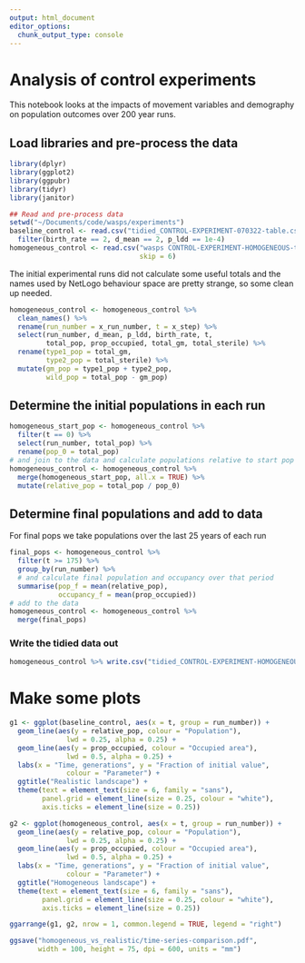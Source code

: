 ```yaml
---
output: html_document
editor_options: 
  chunk_output_type: console
---
```

# Analysis of control experiments
This notebook looks at the impacts of movement variables and demography on population outcomes over 200 year runs.

## Load libraries and pre-process the data
```r
library(dplyr)
library(ggplot2)
library(ggpubr)
library(tidyr)
library(janitor)

## Read and pre-process data
setwd("~/Documents/code/wasps/experiments")
baseline_control <- read.csv("tidied_CONTROL-EXPERIMENT-070322-table.csv") %>%
  filter(birth_rate == 2, d_mean == 2, p_ldd == 1e-4)
homogeneous_control <- read.csv("wasps CONTROL-EXPERIMENT-HOMOGENEOUS-table.csv",
                                skip = 6)
```

The initial experimental runs did not calculate some useful totals and the names used by NetLogo behaviour space are pretty strange, so some clean up needed.

```r
homogeneous_control <- homogeneous_control %>%
  clean_names() %>%
  rename(run_number = x_run_number, t = x_step) %>%
  select(run_number, d_mean, p_ldd, birth_rate, t, 
         total_pop, prop_occupied, total_gm, total_sterile) %>%
  rename(type1_pop = total_gm,
         type2_pop = total_sterile) %>%
  mutate(gm_pop = type1_pop + type2_pop,
         wild_pop = total_pop - gm_pop)
```

## Determine the initial populations in each run
```r
homogeneous_start_pop <- homogeneous_control %>%
  filter(t == 0) %>%
  select(run_number, total_pop) %>%
  rename(pop_0 = total_pop)
# and join to the data and calculate populations relative to start pop
homogeneous_control <- homogeneous_control %>%
  merge(homogeneous_start_pop, all.x = TRUE) %>%
  mutate(relative_pop = total_pop / pop_0)
```

## Determine final populations and add to data
For final pops we take populations over the last 25 years of each run

```r
final_pops <- homogeneous_control %>% 
  filter(t >= 175) %>%
  group_by(run_number) %>%
  # and calculate final population and occupancy over that period
  summarise(pop_f = mean(relative_pop),
            occupancy_f = mean(prop_occupied))
# add to the data
homogeneous_control <- homogeneous_control %>%
  merge(final_pops)
```

### Write the tidied data out
```r
homogeneous_control %>% write.csv("tidied_CONTROL-EXPERIMENT-HOMOGENEOUS-table.csv")
```

# Make some plots

```r
g1 <- ggplot(baseline_control, aes(x = t, group = run_number)) + 
  geom_line(aes(y = relative_pop, colour = "Population"),
              lwd = 0.25, alpha = 0.25) +
  geom_line(aes(y = prop_occupied, colour = "Occupied area"), 
              lwd = 0.5, alpha = 0.25) +
  labs(x = "Time, generations", y = "Fraction of initial value", 
              colour = "Parameter") +
  ggtitle("Realistic landscape") +
  theme(text = element_text(size = 6, family = "sans"),
        panel.grid = element_line(size = 0.25, colour = "white"),
        axis.ticks = element_line(size = 0.25))

g2 <- ggplot(homogeneous_control, aes(x = t, group = run_number)) + 
  geom_line(aes(y = relative_pop, colour = "Population"),
              lwd = 0.25, alpha = 0.25) +
  geom_line(aes(y = prop_occupied, colour = "Occupied area"), 
              lwd = 0.5, alpha = 0.25) +
  labs(x = "Time, generations", y = "Fraction of initial value", 
              colour = "Parameter") +
  ggtitle("Homogeneous landscape") +
  theme(text = element_text(size = 6, family = "sans"),
        panel.grid = element_line(size = 0.25, colour = "white"),
        axis.ticks = element_line(size = 0.25))

ggarrange(g1, g2, nrow = 1, common.legend = TRUE, legend = "right")

ggsave("homogeneous_vs_realistic/time-series-comparison.pdf", 
       width = 100, height = 75, dpi = 600, units = "mm")
```
